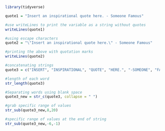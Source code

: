 ```r
library(tidyverse)
```

```r

quote1 = "Insert an inspirational quote here. - Someone Famous"

#use writeLines to print the variable as a string without quotes
writeLines(quote1)

#using escape characters
quote2 = "\"Insert an inspirational quote here.\" - Someone Famous"

#printing the above with quotation marks
writeLines(quote2)

#concatenating strings
quote3 = c("INSERT", "INSPIRATIONAL", "QUOTE", "HERE.", "-SOMEONE", "FAMOUS")

#length of each word
str_length(quote3)

#Separating words using blank space
quote3_new = str_c(quote3, collapse = " ")

#grab specific range of values
str_sub(quote3_new,8,20)

#specific range of values at the end of string
str_sub(quote3_new,-6,-1)

```



